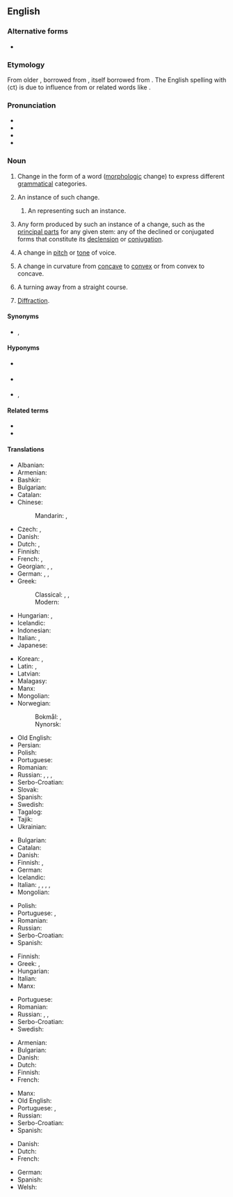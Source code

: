 {{selfref|For inflection templates, see [[Wiktionary:Inflection templates]].}}
==English==
{{wikipedia}}

===Alternative forms===
* {{l|en|inflexion}}

===Etymology===
{{root|en|ine-pro|*h₃enh₂-}}
From older {{m|en|inflexion}}, borrowed from {{bor|en|frm|inflexion}}, itself borrowed from {{der|en|la|inflexio|inflexiōnem|t=alteration|lit=bending}}. The English spelling with ⟨ct⟩ is due to influence from {{m|en|inflect}} or related words like {{m|en|correction}}.

===Pronunciation===
* {{IPA|en|/ɪnˈflɛkʃən/}}
* {{audio|en|en-us-inflection.ogg|Audio (US)}}
* {{rhymes|en|ɛkʃən|s=3}}
* {{hyphenation|en|in|flec|tion}}

===Noun===
{{en-noun|~}}

# {{lb|en|grammar|uncountable}} Change in the form of a word ([[morphology#Noun|morphologic]] change) to express different [[grammar#Noun|grammatical]] categories.
#: {{ux|en|In English, word order often does the work that '''inflection''' did in Latin}}
# {{lb|en|grammar|countable}} An instance of such change.
#: {{ux|en|an '''inflection''' for gender, number, or tense}}
## {{lb|en|grammar}} An {{l|en|affix}} representing such an instance.
##: {{ux|en|English's regular '''inflection''' for number in plural nouns is the suffix ''-s''.}}
# {{lb|en|grammar|countable}} Any form produced by such an instance of a change, such as the [[principal part#Noun|principal parts]] for any given stem: any of the declined or conjugated forms that constitute its [[declension]] or [[conjugation]].
#: {{ux|en|Recite every '''inflection''' for each of these words.}}
# A change in [[pitch]] or [[tone]] of voice.
#: {{ux|en|If he's lying, his '''inflection''' changes.}}
# {{lb|en|mathematics}} A change in curvature from [[concave]] to [[convex]] or from convex to concave.
# A turning away from a straight course.
#: {{ux|en|'''inflection''' from the rules}}
# {{lb|en|optometry}} [[diffraction|Diffraction]].

====Synonyms====
* {{l|en|flection}}, {{l|en|flexion}}

====Hyponyms====
* {{sense|grammar}} {{l|en|conjugation}}
* {{sense|grammar}} {{l|en|comparison}}
* {{sense|grammar}} {{l|en|declension}}, {{l|en|declination}}

====Related terms====
* {{l|en|inflect}}
* {{l|en|inflected}}

====Translations====
{{trans-top|change in the form of a word that reflects a change in grammatical function}}
* Albanian: {{t+|sq|eptim}}
* Armenian: {{t+|hy|թեքում}}
* Bashkir: {{t|ba|[[килеш]] [[менән]] [[үҙгәреү]]|sc=Cyrl}}
* Bulgarian: {{t|bg|склонение|n|sc=Cyrl}}
* Catalan: {{t|ca|flexió|f}}
* Chinese:
*: Mandarin: {{t|cmn|詞形變化|sc=Hani}}, {{t|cmn|词形变化|tr=cí xíng biànhuà|sc=Hani}}
* Czech: {{t|cs|flexe|f}}, {{t+|cs|ohýbání|n}}
* Danish: {{t+check|da|bøjning}}
* Dutch: {{t+|nl|verbuiging|f}}, {{t+|nl|vervoeging|f}}
* Finnish: {{t+|fi|taivutus}}
* French: {{t+|fr|flexion|f}}, {{t+|fr|inflexion|f}}
* Georgian: {{t|ka|ფლექსია}}, {{t|ka|მიმოხრა}}, {{t|ka|მოღუნვა|tr=moghunva}}
* German: {{t+|de|Flexion|f}}, {{t+|de|Beugung|f}}, {{t+|de|Biegung|f}}
* Greek:
*: Classical: {{t|grc|κλίσις|f}}, {{t|grc|κίνημα|n}}, {{t|grc|κίνησις|f}}
*: Modern: {{t+|el|κλίση|f}}
* Hungarian: {{q|the ending itself}} {{t+|hu|rag}}, {{q|the phenomenon}} {{t+|hu|ragozás}}
* Icelandic: {{t+|is|beyging|f}}
* Indonesian: {{t+|id|infleksi}}
* Italian: {{t+|it|desinenza|f}}, {{t+|it|flessione|f}}
* Japanese: {{t|ja|語形変化|tr=ごけいへんか, gokei henka|sc=Jpan}}
{{trans-mid}}
* Korean: {{t+|ko|굴절(屈折)}}, {{t|ko|어형변화(語形變化)}}
* Latin: {{t|la|flexio|f}}, {{t+|la|flexura|f}}
* Latvian: {{t|lv|locīšana|f}}
* Malagasy: {{t|mg|fihilan-teny}}
* Manx: {{t|gv|yn-filley|m}}
* Mongolian: {{t+|mn|хувирал|sc=Cyrl}}
* Norwegian:
*: Bokmål: {{t|nb|bøyning|m|f}}, {{t+|nb|bøying|m|f}}
*: Nynorsk: {{t|nn|bøying|f}}
* Old English: {{t|ang|ġebīeġednes|f}}
* Persian: {{t+|fa|تصریف|tr=tasrīf}}
* Polish: {{t+|pl|odmiana|f}}
* Portuguese: {{t+|pt|flexão|f}}
* Romanian: {{t+|ro|flexiune|f}}
* Russian: {{t+|ru|фле́ксия|f}} {{qualifier|formal}}, {{t+|ru|оконча́ние|n}} {{qualifier|formal}}, {{t+|ru|словоизмене́ние|n}}, {{t|ru|измене́ние фо́рмы сло́ва|n}}
* Serbo-Croatian: {{t+|sh|fleksija|f}}
* Slovak: {{t|sk|ohýbanie}}
* Spanish: {{t+|es|flexión|f}}
* Swedish: {{t+|sv|böjning|c}}
* Tagalog: {{t|tl|sabaylo}}
* Tajik: {{t+|tg|оҳанг|sc=Cyrl}}
* Ukrainian: {{t|uk|словозмі́на|f}}
{{trans-bottom}}

{{trans-top|change in pitch or tone of voice}}
* Bulgarian: {{t|bg|модулация|f}}
* Catalan: {{t|ca|inflexió|f}}
* Danish: {{t|da|modulation}}
* Finnish: {{t|fi|[[äänenkorkeuden]] muutos}} {{qualifier|of pitch}}, {{t|fi|[[äänensävyn]] muutos}} {{qualifier|of tone}}
* German: {{t+|de|Betonung|f}}
* Icelandic: {{t|is|raddblær|m}}
* Italian: {{t+|it|inflessione|f}}, {{t+|it|cadenza|f}}, {{t+|it|calata|f}}, {{t+|it|modulazione|f}}, {{t+|it|intonazione|f}}
* Mongolian: {{t|mn|ялгаллахуй|sc=Cyrl}}
{{trans-mid}}
* Polish: {{t|pl|modulacja|f}}
* Portuguese: {{t+|pt|inflexão|f}}, {{t|pt|entonação|f}}
* Romanian: {{t+|ro|inflexiune|f}}
* Russian: {{t+|ru|модуля́ция|f}}
* Serbo-Croatian: {{t+|sh|infleksija|f}}
* Spanish: {{t+|es|inflexión|f}}
{{trans-bottom}}

{{trans-top|change in curvature from concave to convex or from convex to concave}}
* Finnish: {{t+|fi|käänne}}
* Greek: {{t+|el|κάμψη|f}}, {{t+|el|λύγισμα|n}}
* Hungarian: {{t+|hu|inflexió}}
* Italian: {{t+|it|inflessione|f}}
* Manx: {{t|gv|aachassey|m}}
{{trans-mid}}
* Portuguese: {{t+|pt|inflexão|f}}
* Romanian: {{t+|ro|inflexiune|f}}
* Russian: {{t+|ru|переги́б|n}}, {{t+|ru|сгиба́ние|n}}, {{qualifier|medical}} {{t+|ru|фле́ксия|f}}
* Serbo-Croatian: {{t+|sh|infleksija|f}}
* Swedish: {{t+|sv|inflexionspunkt|c}}
{{trans-bottom}}

{{trans-top|turning away from a straight course}}
* Armenian: {{t+|hy|թեքում}}
* Bulgarian: {{t+|bg|отклонение|n}}
* Danish: {{t|da|afvigelse}}
* Dutch: {{t+|nl|bocht}}
* Finnish: {{t|fi|suunnanmuutos}}
* French: {{t+|fr|inflexion}}
{{trans-mid}}
* Manx: {{t|gv|lhoobey|m}}
* Old English: {{t|ang|ġebīeġednes|f}}
* Portuguese: {{t+|pt|inflexão|f}}, {{t+|pt|desvio|m}}
* Russian: {{t+|ru|отклоне́ние|n}}
* Serbo-Croatian: {{t+|sh|otklon|m}}
* Spanish: {{t+|es|inflexión}}
{{trans-bottom}}

{{checktrans-top}}
* Danish: {{t|da|vendepunkt}} <!-- Was translation for "change in curvature" but appears to incicate "point of inflection". i.e. the point in which the change takes place-->
* Dutch: {{t+|nl|buigpunt|n}} <!-- Was translation for "change in curvature" but appears to incicate "point of inflection". i.e. the point in which the change takes place-->
* French: {{t+|fr|point d'inflexion}} <!-- Was translation for "change in curvature" but appears to incicate "point of inflection". i.e. the point in which the change takes place-->
{{trans-mid}}
* German: {{t+|de|Wendepunkt|m}} <!-- Was translation for "change in curvature" but appears to incicate "point of inflection". i.e. the point in which the change takes place-->
* Spanish: {{t+|es|punto de inflexión}} <!-- Was translation for "change in curvature" but appears to incicate "point of inflection". i.e. the point in which the change takes place-->
* Welsh: {{t-check|cy|treiglad|m}}
{{trans-bottom}}